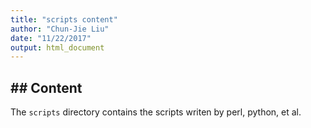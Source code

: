 ```yaml
---
title: "scripts content"
author: "Chun-Jie Liu"
date: "11/22/2017"
output: html_document
---
```



## Content 
------
The `scripts` directory contains the scripts writen by perl, python, et al.

